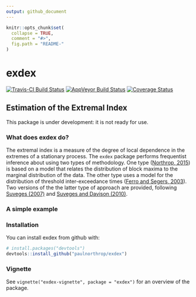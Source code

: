 ```yaml
---
output: github_document
---
```


<!-- README.md is generated from README.Rmd. Please edit that file -->

```r
knitr::opts_chunk$set(
  collapse = TRUE,
  comment = "#>",
  fig.path = "README-"
)
```

# exdex

[![Travis-CI Build Status](https://travis-ci.org/paulnorthrop/exdex.svg?branch=master)](https://travis-ci.org/paulnorthrop/exdex) 
[![AppVeyor Build Status](https://ci.appveyor.com/api/projects/status/github/paulnorthrop/exdex?branch=master&svg=true)](https://ci.appveyor.com/project/paulnorthrop/exdex)
[![Coverage Status](https://codecov.io/github/paulnorthrop/exdex/coverage.svg?branch=master)](https://codecov.io/github/paulnorthrop/exdex?branch=master)

## Estimation of the Extremal Index

This package is under development: it is not ready for use.

### What does exdex do?

The extremal index \eqn{\theta} is a measure of the degree of local dependence in the extremes of a stationary process.  The `exdex` package performs frequentist inference about \eqn{\theta} using two types of methodology.  One type ([Northrop, 2015](https://doi.org/10.1007/s10687-015-0221-5)) is based on a model that relates the distribution of block maxima to the marginal distribution of the data.  The other type uses a model for the distribution of threshold inter-exceedance times ([Ferro and Segers, 2003](https://doi.org/10.1111/1467-9868.00401)).  Two versions of the the latter type of approach are provided, following [Suveges (2007)](http://dx.doi.org/10.1007/s10687-007-0034-2) and
[Suveges and Davison (2010)](http://dx.doi.org/10.1214/09-AOAS292).

### A simple example

### Installation

You can install exdex from github with:

```r
# install.packages("devtools") 
devtools::install_github("paulnorthrop/exdex")
```

### Vignette

See `vignette("exdex-vignette", package = "exdex")` for an overview of the package.

